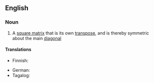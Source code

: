 ==English==

===Noun===
{{wikipedia}}
{{en-noun|+|symmetric matrices}}

# {{lb|en|mathematics}} A [[square matrix]] that is its own [[transpose]], and is thereby symmetric about the main [[diagonal]]

====Translations====
{{trans-top-also|a square matrix that is its own transpose, and is thereby symmetric about the main diagonal}}
* Finnish: {{t|fi|symmetrinen matriisi}}
{{trans-mid}}
* German: {{t|de|symmetrische Matrix|f}}
* Tagalog: {{t|tl|parianyuing baskagan}}
{{trans-bottom}}